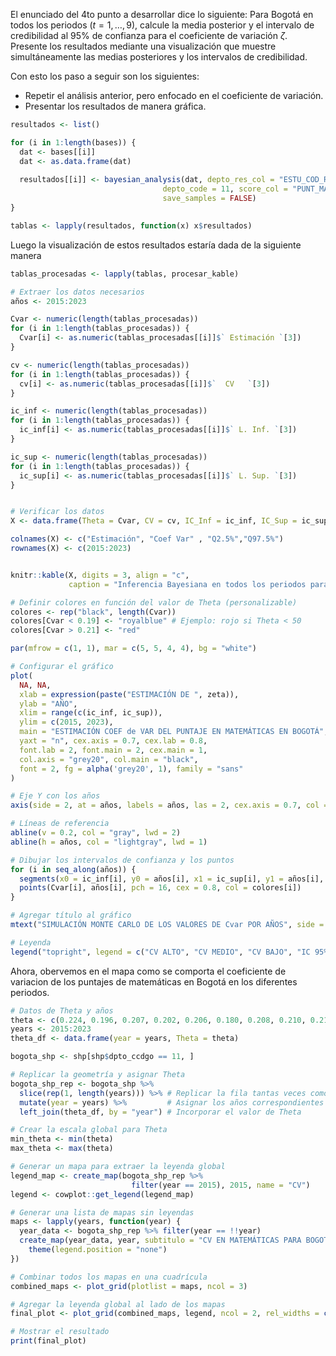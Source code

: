 El enunciado del 4to punto a desarrollar dice lo siguiente:  Para Bogotá en todos los periodos ($t=1,\ldots,9$), calcule la media posterior y el intervalo de credibilidad al 95$\%$ de confianza para el coeficiente de variación $\zeta$. Presente los resultados mediante una visualización que muestre simultáneamente las medias posteriores y los intervalos de credibilidad.

Con esto los paso a seguir son los siguientes:

   - Repetir el análisis anterior, pero enfocado en el coeficiente de variación.
   - Presentar los resultados de manera gráfica.

```r
resultados <- list()

for (i in 1:length(bases)) {
  dat <- bases[[i]]
  dat <- as.data.frame(dat)
  
  resultados[[i]] <- bayesian_analysis(dat, depto_res_col = "ESTU_COD_RESIDE_DEPTO", 
                                  depto_code = 11, score_col = "PUNT_MATEMATICAS",
                                  save_samples = FALSE)
}

tablas <- lapply(resultados, function(x) x$resultados)
```


Luego la visualización de estos resultados estaría dada de la siguiente manera 



```r
tablas_procesadas <- lapply(tablas, procesar_kable)

# Extraer los datos necesarios
años <- 2015:2023

Cvar <- numeric(length(tablas_procesadas))
for (i in 1:length(tablas_procesadas)) {
  Cvar[i] <- as.numeric(tablas_procesadas[[i]]$` Estimación `[3])
}

cv <- numeric(length(tablas_procesadas))
for (i in 1:length(tablas_procesadas)) {
  cv[i] <- as.numeric(tablas_procesadas[[i]]$`  CV   `[3])
}

ic_inf <- numeric(length(tablas_procesadas))
for (i in 1:length(tablas_procesadas)) {
  ic_inf[i] <- as.numeric(tablas_procesadas[[i]]$` L. Inf. `[3])
}

ic_sup <- numeric(length(tablas_procesadas))
for (i in 1:length(tablas_procesadas)) {
  ic_sup[i] <- as.numeric(tablas_procesadas[[i]]$` L. Sup. `[3])
}


# Verificar los datos
X <- data.frame(Theta = Cvar, CV = cv, IC_Inf = ic_inf, IC_Sup = ic_sup)

colnames(X) <- c("Estimación", "Coef Var" , "Q2.5%","Q97.5%")
rownames(X) <- c(2015:2023)


knitr::kable(X, digits = 3, align = "c", 
             caption = "Inferencia Bayesiana en todos los periodos para Bogotá")
```



```r
# Definir colores en función del valor de Theta (personalizable)
colores <- rep("black", length(Cvar))
colores[Cvar < 0.19] <- "royalblue" # Ejemplo: rojo si Theta < 50
colores[Cvar > 0.21] <- "red"

par(mfrow = c(1, 1), mar = c(5, 5, 4, 4), bg = "white")

# Configurar el gráfico
plot(
  NA, NA, 
  xlab = expression(paste("ESTIMACIÓN DE ", zeta)), 
  ylab = "AÑO", 
  xlim = range(c(ic_inf, ic_sup)), 
  ylim = c(2015, 2023), 
  main = "ESTIMACIÓN COEF de VAR DEL PUNTAJE EN MATEMÁTICAS EN BOGOTÁ", 
  yaxt = "n", cex.axis = 0.7, cex.lab = 0.8, 
  font.lab = 2, font.main = 2, cex.main = 1, 
  col.axis = "grey20", col.main = "black", 
  font = 2, fg = alpha('grey20', 1), family = "sans"
)

# Eje Y con los años
axis(side = 2, at = años, labels = años, las = 2, cex.axis = 0.7, col = "grey20")

# Líneas de referencia
abline(v = 0.2, col = "gray", lwd = 2)
abline(h = años, col = "lightgray", lwd = 1)

# Dibujar los intervalos de confianza y los puntos
for (i in seq_along(años)) {
  segments(x0 = ic_inf[i], y0 = años[i], x1 = ic_sup[i], y1 = años[i], col = colores[i])
  points(Cvar[i], años[i], pch = 16, cex = 0.8, col = colores[i])
}

# Agregar título al gráfico
mtext("SIMULACIÓN MONTE CARLO DE LOS VALORES DE Cvar POR AÑOS", side = 3, line = 0.5, cex = 0.8, col = "grey20", font = 2)

# Leyenda
legend("topright", legend = c("CV ALTO", "CV MEDIO", "CV BAJO", "IC 95%"), col = c("red", "royalblue", "black", "gray"), lty = c(1, 2, 2, 1), lwd = 1.2, cex = 0.8)

```


Ahora, obervemos en el mapa como se comporta el coeficiente de variacion de los puntajes de matemáticas en Bogotá en los diferentes periodos.


```r
# Datos de Theta y años
theta <- c(0.224, 0.196, 0.207, 0.202, 0.206, 0.180, 0.208, 0.210, 0.218)
years <- 2015:2023
theta_df <- data.frame(year = years, Theta = theta)

bogota_shp <- shp[shp$dpto_ccdgo == 11, ]

# Replicar la geometría y asignar Theta
bogota_shp_rep <- bogota_shp %>%
  slice(rep(1, length(years))) %>% # Replicar la fila tantas veces como años
  mutate(year = years) %>%         # Asignar los años correspondientes
  left_join(theta_df, by = "year") # Incorporar el valor de Theta

# Crear la escala global para Theta
min_theta <- min(theta)
max_theta <- max(theta)
```


```r
# Generar un mapa para extraer la leyenda global
legend_map <- create_map(bogota_shp_rep %>%
                           filter(year == 2015), 2015, name = "CV")
legend <- cowplot::get_legend(legend_map)

# Generar una lista de mapas sin leyendas
maps <- lapply(years, function(year) {
  year_data <- bogota_shp_rep %>% filter(year == !!year)
  create_map(year_data, year, subtitulo = "CV EN MATEMÁTICAS PARA BOGOTÁ") +
    theme(legend.position = "none")
})

# Combinar todos los mapas en una cuadrícula
combined_maps <- plot_grid(plotlist = maps, ncol = 3)

# Agregar la leyenda global al lado de los mapas
final_plot <- plot_grid(combined_maps, legend, ncol = 2, rel_widths = c(10, 1))

# Mostrar el resultado
print(final_plot)

```

